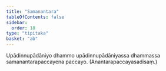 ```yaml
---
title: "Samanantara"
tableOfContents: false
sidebar:
  order: 18
type: "tipitaka"
basket: "ab"
---
```



<DynamicBreadcrumb />

<Division number="57">

<Paragraph number="2631">
Upādinnupādāniyo dhammo upādinnupādāniyassa dhammassa samanantarapaccayena paccayo. (Anantarapaccayasadisaṃ.)
</Paragraph>
</Division>